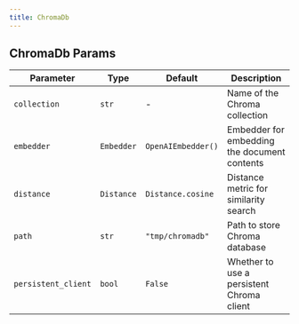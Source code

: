 ```yaml
---
title: ChromaDb
---
```


## ChromaDb Params
| Parameter | Type | Default | Description |
| --- | --- | --- | --- |
| `collection` | `str` | - | Name of the Chroma collection |
| `embedder` | `Embedder` | `OpenAIEmbedder()` | Embedder for embedding the document contents |
| `distance` | `Distance` | `Distance.cosine` | Distance metric for similarity search |
| `path` | `str` | `"tmp/chromadb"` | Path to store Chroma database |
| `persistent_client` | `bool` | `False` | Whether to use a persistent Chroma client |

